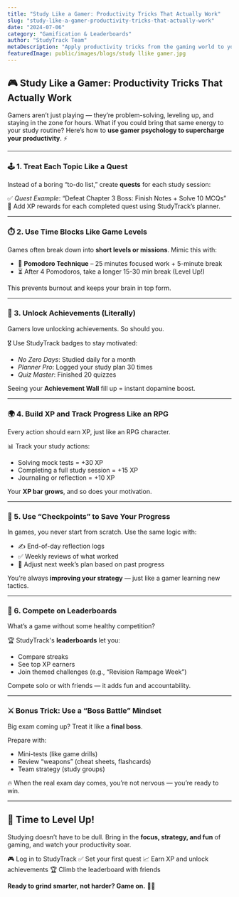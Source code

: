 ```yaml
---
title: "Study Like a Gamer: Productivity Tricks That Actually Work"
slug: "study-like-a-gamer-productivity-tricks-that-actually-work"
date: "2024-07-06"
category: "Gamification & Leaderboards"
author: "StudyTrack Team"
metaDescription: "Apply productivity tricks from the gaming world to your study routine. Learn how to maintain focus and achieve more in less time."
featuredImage: public/images/blogs/study llike gamer.jpg
---
```



## 🎮 Study Like a Gamer: Productivity Tricks That Actually Work

Gamers aren’t just playing — they’re problem-solving, leveling up, and staying in the zone for hours. What if you could bring that same energy to your study routine? Here’s how to **use gamer psychology to supercharge your productivity**. ⚡

---

### 🕹️ 1. Treat Each Topic Like a Quest

Instead of a boring “to-do list,” create **quests** for each study session:

✅ *Quest Example*: “Defeat Chapter 3 Boss: Finish Notes + Solve 10 MCQs”
🎯 Add XP rewards for each completed quest using StudyTrack’s planner.

---

### ⏱️ 2. Use Time Blocks Like Game Levels

Games often break down into **short levels or missions**. Mimic this with:

* 🎯 **Pomodoro Technique** – 25 minutes focused work + 5-minute break
* ⏳ After 4 Pomodoros, take a longer 15-30 min break (Level Up!)

This prevents burnout and keeps your brain in top form.

---

### 🧱 3. Unlock Achievements (Literally)

Gamers love unlocking achievements. So should you.

🎖️ Use StudyTrack badges to stay motivated:

* *No Zero Days*: Studied daily for a month
* *Planner Pro*: Logged your study plan 30 times
* *Quiz Master*: Finished 20 quizzes

Seeing your **Achievement Wall** fill up = instant dopamine boost.

---

### 🌍 4. Build XP and Track Progress Like an RPG

Every action should earn XP, just like an RPG character.

📊 Track your study actions:

* Solving mock tests = +30 XP
* Completing a full study session = +15 XP
* Journaling or reflection = +10 XP

Your **XP bar grows**, and so does your motivation.

---

### 🧠 5. Use “Checkpoints” to Save Your Progress

In games, you never start from scratch. Use the same logic with:

* ✍️ End-of-day reflection logs
* ✅ Weekly reviews of what worked
* 🧭 Adjust next week’s plan based on past progress

You’re always **improving your strategy** — just like a gamer learning new tactics.

---

### 👥 6. Compete on Leaderboards

What’s a game without some healthy competition?

🏆 StudyTrack's **leaderboards** let you:

* Compare streaks
* See top XP earners
* Join themed challenges (e.g., “Revision Rampage Week”)

Compete solo or with friends — it adds fun and accountability.

---

### ⚔️ Bonus Trick: Use a “Boss Battle” Mindset

Big exam coming up? Treat it like a **final boss**.

Prepare with:

* Mini-tests (like game drills)
* Review “weapons” (cheat sheets, flashcards)
* Team strategy (study groups)

🔥 When the real exam day comes, you’re not nervous — you’re ready to win.

---

## 🚀 Time to Level Up!

Studying doesn’t have to be dull. Bring in the **focus, strategy, and fun** of gaming, and watch your productivity soar.

🎮 Log in to StudyTrack
✅ Set your first quest
📈 Earn XP and unlock achievements
🏆 Climb the leaderboard with friends

**Ready to grind smarter, not harder? Game on.** 🎯💥


